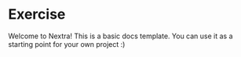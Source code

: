 # Exercise
 
Welcome to Nextra! This is a basic docs template. You can use it as a starting point for your own project :)
